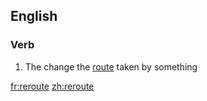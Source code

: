 ==English==

===Verb===
{{en-verb|rerout|ing}}

# The change the [[route]] taken by something

[[fr:reroute]]
[[zh:reroute]]